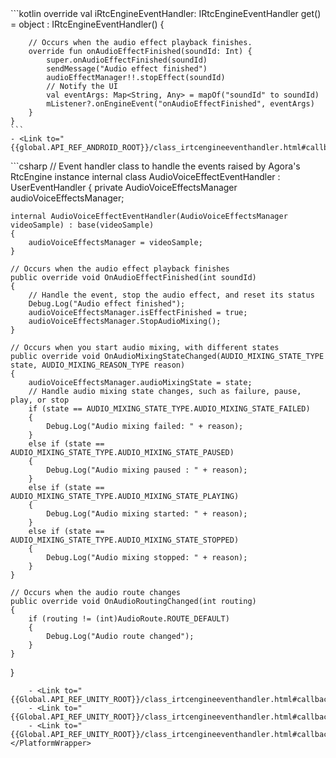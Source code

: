 <PlatformWrapper platform="android">
    ```kotlin
    override val iRtcEngineEventHandler: IRtcEngineEventHandler
    get() = object : IRtcEngineEventHandler() {

        // Occurs when the audio effect playback finishes.
        override fun onAudioEffectFinished(soundId: Int) {
            super.onAudioEffectFinished(soundId)
            sendMessage("Audio effect finished")
            audioEffectManager!!.stopEffect(soundId)
            // Notify the UI
            val eventArgs: Map<String, Any> = mapOf("soundId" to soundId)
            mListener?.onEngineEvent("onAudioEffectFinished", eventArgs)
        }
    }
    ```
    - <Link to="{{global.API_REF_ANDROID_ROOT}}/class_irtcengineeventhandler.html#callback_irtcengineeventhandler_onaudioeffectfinished">onAudioEffectFinished</Link>
</PlatformWrapper>

<PlatformWrapper platform="unity">
```csharp
// Event handler class to handle the events raised by Agora's RtcEngine instance
internal class AudioVoiceEffectEventHandler : UserEventHandler
{
    private AudioVoiceEffectsManager audioVoiceEffectsManager;

    internal AudioVoiceEffectEventHandler(AudioVoiceEffectsManager videoSample) : base(videoSample)
    {
        audioVoiceEffectsManager = videoSample;
    }

    // Occurs when the audio effect playback finishes
    public override void OnAudioEffectFinished(int soundId)
    {
        // Handle the event, stop the audio effect, and reset its status
        Debug.Log("Audio effect finished");
        audioVoiceEffectsManager.isEffectFinished = true;
        audioVoiceEffectsManager.StopAudioMixing();
    }

    // Occurs when you start audio mixing, with different states
    public override void OnAudioMixingStateChanged(AUDIO_MIXING_STATE_TYPE state, AUDIO_MIXING_REASON_TYPE reason)
    {
        audioVoiceEffectsManager.audioMixingState = state;
        // Handle audio mixing state changes, such as failure, pause, play, or stop
        if (state == AUDIO_MIXING_STATE_TYPE.AUDIO_MIXING_STATE_FAILED)
        {
            Debug.Log("Audio mixing failed: " + reason);
        }
        else if (state == AUDIO_MIXING_STATE_TYPE.AUDIO_MIXING_STATE_PAUSED)
        {
            Debug.Log("Audio mixing paused : " + reason);
        }
        else if (state == AUDIO_MIXING_STATE_TYPE.AUDIO_MIXING_STATE_PLAYING)
        {
            Debug.Log("Audio mixing started: " + reason);
        }
        else if (state == AUDIO_MIXING_STATE_TYPE.AUDIO_MIXING_STATE_STOPPED)
        {
            Debug.Log("Audio mixing stopped: " + reason);
        }
    }

    // Occurs when the audio route changes
    public override void OnAudioRoutingChanged(int routing)
    {
        if (routing != (int)AudioRoute.ROUTE_DEFAULT)
        {
            Debug.Log("Audio route changed");
        }
    }
}
```
    - <Link to="{{Global.API_REF_UNITY_ROOT}}/class_irtcengineeventhandler.html#callback_irtcengineeventhandler_onaudioeffectfinished">OnAudioEffectFinished</Link>
    - <Link to="{{Global.API_REF_UNITY_ROOT}}/class_irtcengineeventhandler.html#callback_irtcengineeventhandler_onaudiomixingstatechanged">OnAudioMixingStateChanged</Link>
    - <Link to="{{Global.API_REF_UNITY_ROOT}}/class_irtcengineeventhandler.html#callback_irtcengineeventhandler_onaudioroutingchanged">OnAudioRoutingChanged</Link>
</PlatformWrapper>